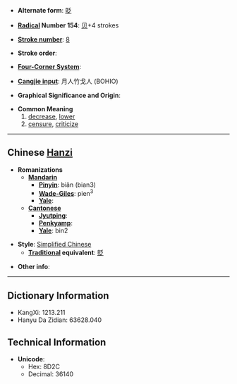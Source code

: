 * '''Alternate form''': [[貶]]

* '''[[Wiktionary:Chinese radical index| Radical]] Number 154''': [[Wiktionary:Chinese radical index 贝|贝]]+4 strokes

* '''[[Wiktionary:Chinese total strokes index|Stroke number]]''': [[Wiktionary:Chinese total strokes index 8|8]]

* '''Stroke order''': 

* '''[[Wiktionary:Chinese four corner index|Four-Corner System]]''': 

* '''[[Wiktionary:Chinese Cangjie index|Cangjie input]]''': 月人竹戈人 (BOHIO)

* '''Graphical Significance and Origin''': 

* '''Common Meaning'''
*#[[decrease]], [[lower]]
*# [[censure]], [[criticize]]

----

== Chinese [[Hanzi]] ==

* '''Romanizations'''
** '''[[Mandarin]]'''
*** '''[[Pinyin]]''': biǎn (bian3)
*** '''[[Wade-Giles]]''': pien<sup>3</sup>
*** '''[[Yale]]''': 
** '''[[Cantonese]]'''
*** '''[[Jyutping]]''':
*** '''[[Penkyamp]]''': 
*** '''[[Yale]]''': bin2

* '''Style''': [[Simplified Chinese]] 
** '''[[Traditional Chinese|Traditional]] equivalent''': [[貶]]

* '''Other info''': 

----

== Dictionary Information ==

* KangXi: 1213.211
* Hanyu Da Zidian: 63628.040

== Technical Information ==

* '''Unicode''':
** Hex: 8D2C
** Decimal: 36140